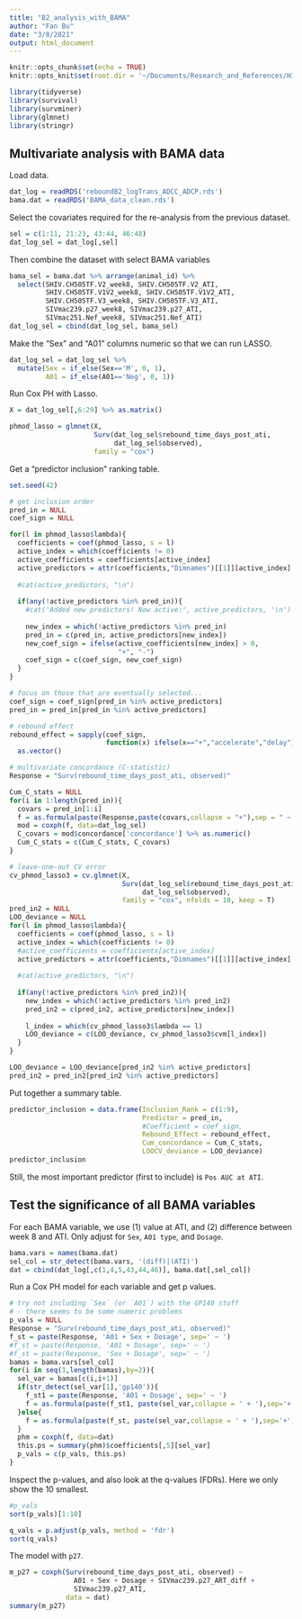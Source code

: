 ```yaml
---
title: "B2_analysis_with_BAMA"
author: "Fan Bu"
date: "3/8/2021"
output: html_document
---
```


```r
knitr::opts_chunk$set(echo = TRUE)
knitr::opts_knit$set(root.dir = '~/Documents/Research_and_References/HIV_rebound_summer2020/')
```

```r
library(tidyverse)
library(survival)
library(survminer)
library(glmnet)
library(stringr)
```


## Multivariate analysis with BAMA data
Load data.
```r
dat_log = readRDS('reboundB2_logTrans_ADCC_ADCP.rds')
bama.dat = readRDS('BAMA_data_clean.rds')
```

Select the covariates required for the re-analysis from the previous dataset.
```r
sel = c(1:11, 21:23, 43:44, 46:48)
dat_log_sel = dat_log[,sel]
```

Then combine the dataset with select BAMA variables
```r
bama_sel = bama.dat %>% arrange(animal_id) %>%
  select(SHIV.CH505TF.V2_week8, SHIV.CH505TF.V2_ATI,
         SHIV.CH505TF.V1V2_week8, SHIV.CH505TF.V1V2_ATI,
         SHIV.CH505TF.V3_week8, SHIV.CH505TF.V3_ATI,
         SIVmac239.p27_week8, SIVmac239.p27_ATI,
         SIVmac251.Nef_week8, SIVmac251.Nef_ATI)
dat_log_sel = cbind(dat_log_sel, bama_sel)
```

Make the "Sex" and "A01" columns numeric so that we can run LASSO.
```r
dat_log_sel = dat_log_sel %>% 
  mutate(Sex = if_else(Sex=='M', 0, 1),
         A01 = if_else(A01=='Neg', 0, 1))
```

Run Cox PH with Lasso.
```r
X = dat_log_sel[,6:29] %>% as.matrix()

phmod_lasso = glmnet(X, 
                     Surv(dat_log_sel$rebound_time_days_post_ati, 
                          dat_log_sel$observed),
                     family = "cox")
```

Get a "predictor inclusion" ranking table.
```r
set.seed(42)

# get inclusion order
pred_in = NULL
coef_sign = NULL

for(l in phmod_lasso$lambda){
  coefficients = coef(phmod_lasso, s = l)
  active_index = which(coefficients != 0)
  active_coefficients = coefficients[active_index]
  active_predictors = attr(coefficients,"Dimnames")[[1]][active_index]
  
  #cat(active_predictors, "\n")
  
  if(any(!active_predictors %in% pred_in)){
    #cat('Added new predictors! Now active:', active_predictors, '\n')
    
    new_index = which(!active_predictors %in% pred_in)
    pred_in = c(pred_in, active_predictors[new_index])
    new_coef_sign = ifelse(active_coefficients[new_index] > 0, 
                           "+", "-")
    coef_sign = c(coef_sign, new_coef_sign)
  }
}

# focus on those that are eventually selected...
coef_sign = coef_sign[pred_in %in% active_predictors]
pred_in = pred_in[pred_in %in% active_predictors]

# rebound effect
rebound_effect = sapply(coef_sign, 
                        function(x) ifelse(x=="+","accelerate","delay")) %>%
  as.vector()

# multivariate concordance (C-statistic)
Response = "Surv(rebound_time_days_post_ati, observed)"

Cum_C_stats = NULL
for(i in 1:length(pred_in)){
  covars = pred_in[1:i]
  f = as.formula(paste(Response,paste(covars,collapse = "+"),sep = " ~ "))
  mod = coxph(f, data=dat_log_sel)
  C_covars = mod$concordance['concordance'] %>% as.numeric()
  Cum_C_stats = c(Cum_C_stats, C_covars)
}

# leave-one-out CV error
cv_phmod_lasso3 = cv.glmnet(X, 
                            Surv(dat_log_sel$rebound_time_days_post_ati, 
                                 dat_log_sel$observed),
                            family = "cox", nfolds = 10, keep = T)
pred_in2 = NULL
LOO_deviance = NULL
for(l in phmod_lasso$lambda){
  coefficients = coef(phmod_lasso, s = l)
  active_index = which(coefficients != 0)
  #active_coefficients = coefficients[active_index]
  active_predictors = attr(coefficients,"Dimnames")[[1]][active_index]
  
  #cat(active_predictors, "\n")
  
  if(any(!active_predictors %in% pred_in2)){
    new_index = which(!active_predictors %in% pred_in2)
    pred_in2 = c(pred_in2, active_predictors[new_index])
    
    l_index = which(cv_phmod_lasso3$lambda == l)
    LOO_deviance = c(LOO_deviance, cv_phmod_lasso3$cvm[l_index])
  }
}

LOO_deviance = LOO_deviance[pred_in2 %in% active_predictors]
pred_in2 = pred_in2[pred_in2 %in% active_predictors]
```

Put together a summary table.
```r
predictor_inclusion = data.frame(Inclusion_Rank = c(1:9),
                                 Predictor = pred_in,
                                 #Coefficient = coef_sign,
                                 Rebound_Effect = rebound_effect,
                                 Cum_concordance = Cum_C_stats,
                                 LOOCV_deviance = LOO_deviance)
predictor_inclusion
```

Still, the most important predictor (first to include) is `Pos AUC at ATI`.


## Test the significance of all BAMA variables
For each BAMA variable, we use (1) value at ATI, and (2) difference between week 8 and ATI. Only adjust for `Sex`, `A01 type`, and `Dosage`.

```r
bama.vars = names(bama.dat)
sel_col = str_detect(bama.vars, '(diff)|(ATI)')
dat = cbind(dat_log[,c(1,4,5,43,44,46)], bama.dat[,sel_col])
```

Run a Cox PH model for each variable and get p values.
```r
# try not including `Sex` (or `A01`) with the GP140 stuff
# - there seems to be some numeric problems
p_vals = NULL
Response = "Surv(rebound_time_days_post_ati, observed)"
f_st = paste(Response, 'A01 + Sex + Dosage', sep=' ~ ')
#f_st = paste(Response, 'A01 + Dosage', sep=' ~ ')
#f_st = paste(Response, 'Sex + Dosage', sep=' ~ ')
bamas = bama.vars[sel_col]
for(i in seq(1,length(bamas),by=2)){
  sel_var = bamas[c(i,i+1)]
  if(str_detect(sel_var[1],'gp140')){
    f_st1 = paste(Response, 'A01 + Dosage', sep=' ~ ')
    f = as.formula(paste(f_st1, paste(sel_var,collapse = ' + '),sep='+'))
  }else{
    f = as.formula(paste(f_st, paste(sel_var,collapse = ' + '),sep='+'))
  }
  phm = coxph(f, data=dat)
  this.ps = summary(phm)$coefficients[,5][sel_var]
  p_vals = c(p_vals, this.ps)
}
```

Inspect the p-values, and also look at the q-values (FDRs). Here we only show the 10 smallest.
```r
#p_vals
sort(p_vals)[1:10]
```

```r
q_vals = p.adjust(p_vals, method = 'fdr')
sort(q_vals)
```

The model with `p27`.
```r
m_p27 = coxph(Surv(rebound_time_days_post_ati, observed) ~
                A01 + Sex + Dosage + SIVmac239.p27_ART_diff + 
                SIVmac239.p27_ATI,
              data = dat)
summary(m_p27)
```



